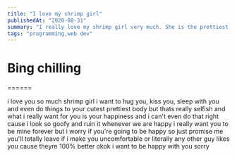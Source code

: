 ```yaml
---
title: "I love my shrimp girl"
publishedAt: "2020-08-31"
summary: "I really love my shrimp girl very much. She is the prettiest, cutest most perfect girl i can ever wish for."
tags: "programming,web dev"
---
```


# Bing chilling
======

i love you so much shrimp girl i want to hug you, kiss you, sleep with you and even do things to your cutest prettiest body
but thats really selfish and what i really want for you is your happiness and i can't even do that right cause i look so goofy and ruin it whenever we are happy
i really want you to be mine forever but i worry if you're going to be happy
so just promise me you'll totally leave if i make you uncomfortable or literally any other guy likes you cause theyre 100% better
okok i want to be happy with you sorry

